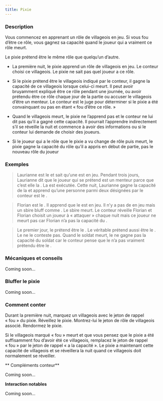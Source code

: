 ```yaml
---
title: Pixie
---
```



<Role PIXIE header />

### Description

Vous commencez en apprenant un rôle de villageois en jeu. Si vous fou d’être ce rôle, vous gagnez sa capacité quand le joueur qui a vraiment ce rôle meurt.

Le pixie prétend être le même rôle que quelqu’un d’autre.

-   La première nuit, le pixie apprend un rôle de villageois en jeu. Le conteur choisi ce villageois. Le pixie ne sait pas quel joueur a ce rôle.

-   Si le pixie prétend être le villageois indiqué par le conteur, il gagne la capacité de ce villageois lorsque celui-ci meurt. Il peut avoir bruyamment expliqué être ce rôle pendant une journée, ou avoir prétendu être ce rôle chaque jour de la partie ou accuser le villageois d’être un menteur. Le conteur est le juge pour déterminer si le pixie a été convainquant ou pas en étant « fou d’être ce rôle. »

-   Quand le villageois meurt, le pixie ne l’apprend pas et le conteur ne lui dit pas qu’il a gagné cette capacité. Il pourrait l’apprendre indirectement s’il se réveille la nuit et commence à avoir des informations ou si le conteur lui demande de choisir des joueurs.

-   Si le joueur qui a le rôle que le pixie a vu change de rôle puis meurt, le pixie gagne la capacité du rôle qu’il a appris en début de partie, pas le nouveau rôle du joueur

### Exemples

> Laurianne est le <Role PIXIE /> et sait qu’une <Role LAVANDIERE /> est en jeu. Pendant trois jours, Laurianne dit que le joueur qui se prétend <Role LAVANDIERE /> est un menteur parce que c’est elle la <Role LAVANDIERE />. La <Role LAVANDIERE /> est exécutée. Cette nuit, Laurianne gagne la capacité de la <Role LAVANDIERE /> et apprend qu’une personne parmi deux désignées par le conteur est le <Role MOINE />.

> Florian est le <Role PECHEUR /> <Role SOULARD />. Il apprend que le <Role LYCANTHROPE /> est en jeu. Il n’y a pas de <Role LYCANTHROPE /> en jeu mais un sbire bluff comme <Role LYCANTHROPE />. Le sbire meurt. Le conteur réveille Florian et Florian choisit un joueur à « attaquer » chaque nuit mais ce joueur ne meurt pas car Florian n’a pas la capacité du <Role LYCANTHROPE />.

> Le premier jour, le <Role PECHEUR /> prétend être le <Role SOLDAT />. Le véritable <Role SOLDAT /> prétend aussi être le <Role SOLDAT />. Le <Role PIXIE /> ne le conteste pas. Quand le soldat meurt, le <Role PIXIE /> ne gagne pas la capacité du soldat car le conteur pense que le <Role PIXIE /> n’a pas vraiment prétendu être le <Role SOLDAT />.

### Mécaniques et conseils

Coming soon...

### Bluffer le pixie

Coming soon...

### Comment conter

Durant la première nuit, marquez un villageois avec le jeton de rappel « fou » du pixie. Réveillez le pixie. Montrez-lui le jeton de rôle de villageois associé. Rendormez le pixie.

Si le villageois marqué « fou » meurt et que vous pensez que le pixie a été suffisamment fou d’avoir été ce villageois, remplacez le jeton de rappel « fou » par le jeton de rappel « a la capacité ». Le pixie a maintenant cette capacité de villageois et se réveillera la nuit quand ce villageois doit normalement se réveiller.

** Compléments conteur**

Coming soon...

**Interaction notables**

Coming soon...